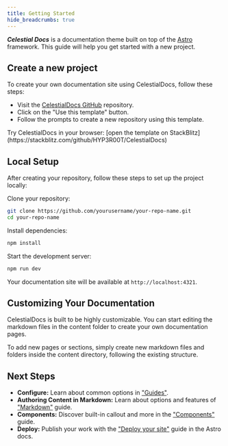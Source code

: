 ```yaml
---
title: Getting Started
hide_breadcrumbs: true
---
```


**_Celestial Docs_** is a documentation theme built on top of the [Astro](https://astro.build/) framework. This guide will help you get started with a new project. 

## Create a new project

To create your own documentation site using CelestialDocs, follow these steps:
- Visit the [CelestialDocs GitHub](https://github.com/yian1024/CelestialDocs) repository.
- Click on the "Use this template" button.
- Follow the prompts to create a new repository using this template.

<Callout variant="info">
Try CelestialDocs in your browser: [open the template on StackBlitz](https://stackblitz.com/github/HYP3R00T/CelestialDocs)
</Callout>

## Local Setup
After creating your repository, follow these steps to set up the project locally:

Clone your repository:

```bash
git clone https://github.com/yourusername/your-repo-name.git
cd your-repo-name
```

Install dependencies:

```bash
npm install
```

Start the development server:

```bash
npm run dev
```

Your documentation site will be available at `http://localhost:4321`.

## Customizing Your Documentation
CelestialDocs is built to be highly customizable. You can start editing the markdown files in the content folder to create your own documentation pages.

To add new pages or sections, simply create new markdown files and folders inside the content directory, following the existing structure.

## Next Steps

- **Configure:** Learn about common options in ["Guides"](/guides).
- **Authoring Content in Markdown:** Learn about options and features of ["Markdown"](/guides/authoring-content-in-md) guide.
- **Components:** Discover built-in callout and more in the ["Components"](/custom-components) guide.
- **Deploy:** Publish your work with the ["Deploy your site"](/resources/deployment) guide in the Astro docs.